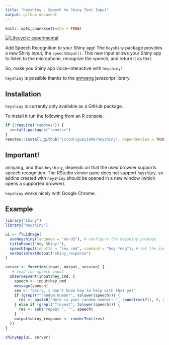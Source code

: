 ```yaml
---
title: "heyshiny - Speech to Shiny Text Input"
output: github_document
---
```


```r
knitr::opts_chunk$set(echo = TRUE)
```

<!-- badges: start -->
[![Lifecycle: experimental](https://img.shields.io/badge/lifecycle-experimental-orange.svg)](https://www.tidyverse.org/lifecycle/#experimental)
<!-- badges: end -->

Add Speech Recognition to your Shiny app!
The `heyshiny` package provides a new Shiny input, the `speechInput()`. This new input allows your Shiny app to listen to the microphone, recognize the speech, and return it as text.

So, make you Shiny app voice-interactive with `heyshiny`!

`heyshiny` is possible thanks to the [annyang](https://www.talater.com/annyang/) javascript library.

## Installation

`heyshiny` is currently only available as a GitHub package.

To install it run the following from an R console:

```r
if (!require("remotes")) {
  install.packages("remotes")
}
remotes::install_github("jcrodriguez1989/heyshiny", dependencies = TRUE)
```

## Important!

annyang, and thus `heyshiny`, depends on that the used browser supports speech recognition. The RStudio viewer pane does not support `heyshiny`, so addins created with `heyshiny` should be opened in a new window (which opens a supported browser).

`heyshiny` works nicely with Google Chrome.

## Example

```r
library("shiny")
library("heyshiny")

ui <- fluidPage(
  useHeyshiny(language = "en-US"), # configure the heyshiny package
  titlePanel("Hey Shiny!"),
  speechInput(inputId = "hey_cmd", command = "hey *msg"), # set the input
  verbatimTextOutput("shiny_response")
)

server <- function(input, output, session) {
   # read the speech input
  observeEvent(input$hey_cmd, {
    speech <- input$hey_cmd
    message(speech)
    res <- "Sorry, I don't know how to help with that yet"
    if (grepl("^random number", tolower(speech))) {
      res <- paste0("Here is your random number: ", round(runif(1, 0, 8818)))
    } else if (grepl("^repeat", tolower(speech))) {
      res <- sub("repeat ", "", speech)
    }
    output$shiny_response <- renderText(res)
  })
}

shinyApp(ui, server)
```
